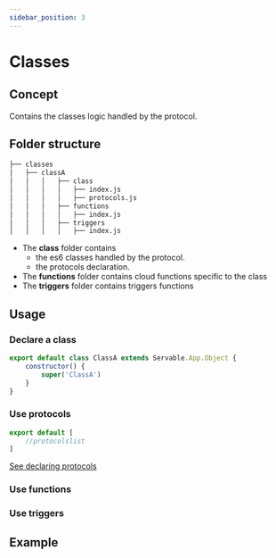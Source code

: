 ```yaml
---
sidebar_position: 3
---
```


# Classes

## Concept
Contains the classes logic handled by the protocol.

## Folder structure

```bash
├── classes
│   ├── classA
│   │   │   ├── class
│   │   │   │   ├── index.js
│   │   │   │   ├── protocols.js
│   │   │   ├── functions
│   │   │   │   ├── index.js
│   │   │   ├── triggers
│   │   │   │   ├── index.js
```

- The **class** folder contains 
    - the es6 classes handled by the protocol.
    - the protocols declaration.
- The **functions** folder contains cloud functions specific to the class
- The **triggers** folder contains triggers functions

## Usage
### Declare a class

```js
export default class ClassA extends Servable.App.Object {
    constructor() {
        super('ClassA')
    }
}
```
### Use protocols
```js
export default [
    //protocolslist 
]
```
[See declaring protocols](../use)

### Use functions
### Use triggers

## Example